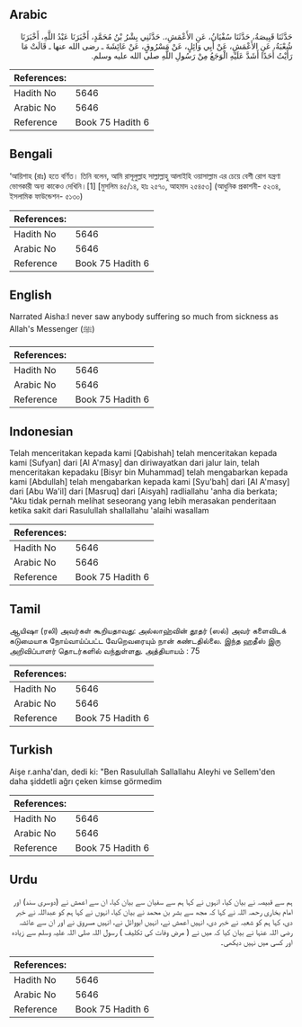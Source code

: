 ## Arabic


<div dir="rtl" lang="ar" style={{fontSize:'larger',backgroundColor:'#f8f9fa',padding:20}}>
حَدَّثَنَا قَبِيصَةُ، حَدَّثَنَا سُفْيَانُ، عَنِ الأَعْمَشِ،‏.‏ حَدَّثَنِي بِشْرُ بْنُ مُحَمَّدٍ، أَخْبَرَنَا عَبْدُ اللَّهِ، أَخْبَرَنَا شُعْبَةُ، عَنِ الأَعْمَشِ، عَنْ أَبِي وَائِلٍ، عَنْ مَسْرُوقٍ، عَنْ عَائِشَةَ ـ رضى الله عنها ـ قَالَتْ مَا رَأَيْتُ أَحَدًا أَشَدَّ عَلَيْهِ الْوَجَعُ مِنْ رَسُولِ اللَّهِ صلى الله عليه وسلم‏.‏
</div>
<div style={{backgroundColor:'#f8f9fa',padding:20, marginBottom: 10}}><table> <thead> <tr> <th>References:</th> <th></th> </tr> </thead> <tbody><tr><td>Hadith No</td><td>5646</td></tr><tr><td>Arabic No</td><td>5646</td></tr><tr><td>Reference</td><td>Book 75 Hadith 6</td></tr></tbody></table></div>

## Bengali


<div dir="ltr" lang="bn" style={{fontSize:'larger',backgroundColor:'#f8f9fa',padding:20}}>
‘আয়িশাহ (রাঃ) হতে বর্ণিত। তিনি বলেন, আমি রাসূলুল্লাহ সাল্লাল্লাহু আলাইহি ওয়াসাল্লাম এর চেয়ে বেশী রোগ যন্ত্রণা ভোগকারী অন্য কাকেও দেখিনি।[1] [মুসলিম ৪৫/১৪, হাঃ ২৫৭০, আহমাদ ২৫৪৫৩] (আধুনিক প্রকাশনী- ৫২৩৪, ইসলামিক ফাউন্ডেশন- ৫১৩০)
</div>
<div style={{backgroundColor:'#f8f9fa',padding:20, marginBottom: 10}}><table> <thead> <tr> <th>References:</th> <th></th> </tr> </thead> <tbody><tr><td>Hadith No</td><td>5646</td></tr><tr><td>Arabic No</td><td>5646</td></tr><tr><td>Reference</td><td>Book 75 Hadith 6</td></tr></tbody></table></div>

## English


<div dir="ltr" lang="en" style={{fontSize:'larger',backgroundColor:'#f8f9fa',padding:20}}>
Narrated Aisha:I never saw anybody suffering so much from sickness as Allah's Messenger (ﷺ)
</div>
<div style={{backgroundColor:'#f8f9fa',padding:20, marginBottom: 10}}><table> <thead> <tr> <th>References:</th> <th></th> </tr> </thead> <tbody><tr><td>Hadith No</td><td>5646</td></tr><tr><td>Arabic No</td><td>5646</td></tr><tr><td>Reference</td><td>Book 75 Hadith 6</td></tr></tbody></table></div>

## Indonesian


<div dir="ltr" lang="id" style={{fontSize:'larger',backgroundColor:'#f8f9fa',padding:20}}>
Telah menceritakan kepada kami [Qabishah] telah menceritakan kepada kami [Sufyan] dari [Al A'masy] dan diriwayatkan dari jalur lain, telah menceritakan kepadaku [Bisyr bin Muhammad] telah mengabarkan kepada kami [Abdullah] telah mengabarkan kepada kami [Syu'bah] dari [Al A'masy] dari [Abu Wa'il] dari [Masruq] dari [Aisyah] radliallahu 'anha dia berkata; "Aku tidak pernah melihat seseorang yang lebih merasakan penderitaan ketika sakit dari Rasulullah shallallahu 'alaihi wasallam
</div>
<div style={{backgroundColor:'#f8f9fa',padding:20, marginBottom: 10}}><table> <thead> <tr> <th>References:</th> <th></th> </tr> </thead> <tbody><tr><td>Hadith No</td><td>5646</td></tr><tr><td>Arabic No</td><td>5646</td></tr><tr><td>Reference</td><td>Book 75 Hadith 6</td></tr></tbody></table></div>

## Tamil


<div dir="ltr" lang="ta" style={{fontSize:'larger',backgroundColor:'#f8f9fa',padding:20}}>
ஆயிஷா (ரலி) அவர்கள் கூறியதாவது: அல்லாஹ்வின் தூதர் (ஸல்) அவர் களைவிடக் கடுமையாக நோய்வாய்ப்பட்ட வேறெவரையும் நான் கண்டதில்லை. இந்த ஹதீஸ் இரு அறிவிப்பாளர் தொடர்களில் வந்துள்ளது. அத்தியாயம் : 75
</div>
<div style={{backgroundColor:'#f8f9fa',padding:20, marginBottom: 10}}><table> <thead> <tr> <th>References:</th> <th></th> </tr> </thead> <tbody><tr><td>Hadith No</td><td>5646</td></tr><tr><td>Arabic No</td><td>5646</td></tr><tr><td>Reference</td><td>Book 75 Hadith 6</td></tr></tbody></table></div>

## Turkish


<div dir="ltr" lang="tr" style={{fontSize:'larger',backgroundColor:'#f8f9fa',padding:20}}>
Aişe r.anha'dan, dedi ki: "Ben Rasulullah Sallallahu Aleyhi ve Sellem'den daha şiddetli ağrı çeken kimse görmedim
</div>
<div style={{backgroundColor:'#f8f9fa',padding:20, marginBottom: 10}}><table> <thead> <tr> <th>References:</th> <th></th> </tr> </thead> <tbody><tr><td>Hadith No</td><td>5646</td></tr><tr><td>Arabic No</td><td>5646</td></tr><tr><td>Reference</td><td>Book 75 Hadith 6</td></tr></tbody></table></div>

## Urdu


<div dir="rtl" lang="ur" style={{fontSize:'larger',backgroundColor:'#f8f9fa',padding:20}}>
ہم سے قبیصہ نے بیان کیا، انہوں نے کہا ہم سے سفیان سے بیان کیا، ان سے اعمش نے (دوسری سند) اور امام بخاری رحمہ اللہ نے کہا کہ مجھ سے بشر بن محمد نے بیان کیا، انہوں نے کہا ہم کو عبداللہ نے خبر دی، کہا ہم کو شعبہ نے خبر دی، انہیں اعمش نے، انہیں ابووائل نے، انہیں مسروق نے اور ان سے عائشہ رضی اللہ عنہا نے بیان کیا کہ میں نے ( مرض وفات کی تکلیف ) رسول اللہ صلی اللہ علیہ وسلم سے زیادہ اور کسی میں نہیں دیکھی۔
</div>
<div style={{backgroundColor:'#f8f9fa',padding:20, marginBottom: 10}}><table> <thead> <tr> <th>References:</th> <th></th> </tr> </thead> <tbody><tr><td>Hadith No</td><td>5646</td></tr><tr><td>Arabic No</td><td>5646</td></tr><tr><td>Reference</td><td>Book 75 Hadith 6</td></tr></tbody></table></div>